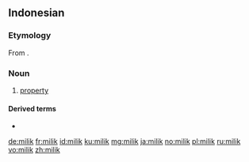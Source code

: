 ==Indonesian==

===Etymology===
From {{etyl|ar|id}} {{l|ar|ملك|sc=Arab|tr=milk}}.

===Noun===
{{id-noun}}

# [[property]]

====Derived terms====
* {{l|id|memilik}}

[[de:milik]]
[[fr:milik]]
[[id:milik]]
[[ku:milik]]
[[mg:milik]]
[[ja:milik]]
[[no:milik]]
[[pl:milik]]
[[ru:milik]]
[[vo:milik]]
[[zh:milik]]
